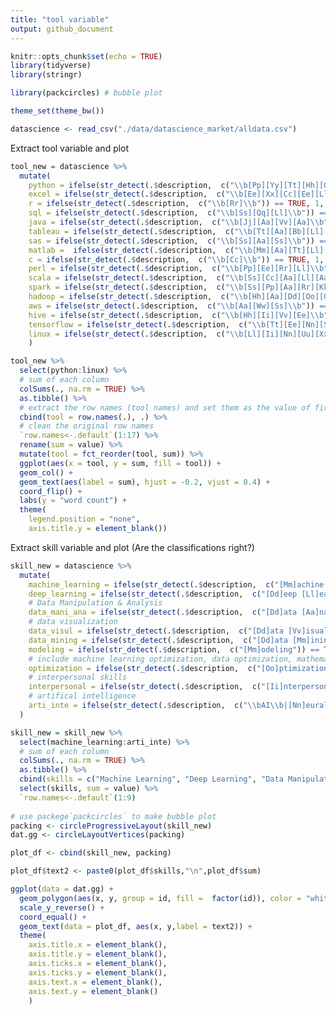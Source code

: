 ```yaml
---
title: "tool variable"
output: github_document
---
```


```r
knitr::opts_chunk$set(echo = TRUE)
library(tidyverse)
library(stringr)

library(packcircles) # bubble plot

theme_set(theme_bw())
```

```r
datascience <- read_csv("./data/datascience_market/alldata.csv")
```

Extract tool variable and plot
```r
tool_new = datascience %>% 
  mutate(
    python = ifelse(str_detect(.$description,  c("\\b[Pp][Yy][Tt][Hh][Oo][Nn]\\b")) == TRUE, 1, 0),
    excel = ifelse(str_detect(.$description,  c("\\b[Ee][Xx][Cc][Ee][Ll]\\b")) == TRUE, 1, 0),
    r = ifelse(str_detect(.$description,  c("\\b[Rr]\\b")) == TRUE, 1, 0),
    sql = ifelse(str_detect(.$description,  c("\\b[Ss][Qq][Ll]\\b")) == TRUE, 1, 0),
    java = ifelse(str_detect(.$description,  c("\\b[Jj][Aa][Vv][Aa]\\b")) == TRUE, 1, 0),
    tableau = ifelse(str_detect(.$description,  c("\\b[Tt][Aa][Bb][Ll][Ee][Aa][Uu]\\b")) == TRUE, 1, 0),
    sas = ifelse(str_detect(.$description,  c("\\b[Ss][Aa][Ss]\\b")) == TRUE, 1, 0),
    matlab =  ifelse(str_detect(.$description,  c("\\b[Mm][Aa][Tt][Ll][Aa][Bb]\\b")) == TRUE, 1, 0),
    c = ifelse(str_detect(.$description,  c("\\b[Cc]\\b")) == TRUE, 1, 0),
    perl = ifelse(str_detect(.$description,  c("\\b[Pp][Ee][Rr][Ll]\\b")) == TRUE, 1, 0), 
    scala = ifelse(str_detect(.$description,  c("\\b[Ss][Cc][Aa][Ll][Aa]\\b")) == TRUE, 1, 0), 
    spark = ifelse(str_detect(.$description,  c("\\b[Ss][Pp][Aa][Rr][Kk]\\b")) == TRUE, 1, 0), 
    hadoop = ifelse(str_detect(.$description,  c("\\b[Hh][Aa][Dd][Oo][Oo][Pp]\\b")) == TRUE, 1, 0), 
    aws = ifelse(str_detect(.$description,  c("\\b[Aa][Ww][Ss]\\b")) == TRUE, 1, 0),
    hive = ifelse(str_detect(.$description,  c("\\b[Hh][Ii][Vv][Ee]\\b")) == TRUE, 1, 0),
    tensorflow = ifelse(str_detect(.$description,  c("\\b[Tt][Ee][Nn][Ss][Oo][Rr][Ff][Ll][Oo][Ww]\\b")) == TRUE, 1, 0),
    linux = ifelse(str_detect(.$description,  c("\\b[Ll][Ii][Nn][Uu][Xx]\\b")) == TRUE, 1, 0)
    )
```

```r
tool_new %>% 
  select(python:linux) %>% 
  # sum of each column
  colSums(., na.rm = TRUE) %>% 
  as.tibble() %>% 
  # extract the row names (tool names) and set them as the value of first column
  cbind(tool = row.names(.), .) %>% 
  # clean the original row names
  `row.names<-.default`(1:17) %>% 
  rename(sum = value) %>% 
  mutate(tool = fct_reorder(tool, sum)) %>% 
  ggplot(aes(x = tool, y = sum, fill = tool)) +
  geom_col() +
  geom_text(aes(label = sum), hjust = -0.2, vjust = 0.4) +
  coord_flip() +
  labs(y = "word count") +
  theme(
    legend.position = "none",
    axis.title.y = element_blank())
```



Extract skill variable and plot (Are the classifications right?)

```r
skill_new = datascience %>%
  mutate(
    machine_learning = ifelse(str_detect(.$description,  c("[Mm]achine [Ll]earning")) == TRUE, 1, 0),
    deep_learning = ifelse(str_detect(.$description,  c("[Dd]eep [Ll]earning")) == TRUE, 1, 0),
    # Data Manipulation & Analysis
    data_mani_ana = ifelse(str_detect(.$description,  c("[Dd]ata [Aa]nalysis|[Dd]ata [Mm]anipulation|[Dd]ata [Mm]anagement|[Dd]ata [Ee]valuation|[Ss]tatistical [Aa]nalysis|[Rr]egression")) == TRUE, 1, 0),
    # data visualization
    data_visul = ifelse(str_detect(.$description,  c("[Dd]ata [Vv]isualization")) == TRUE, 1, 0),
    data_mining = ifelse(str_detect(.$description,  c("[Dd]ata [Mm]ining")) == TRUE, 1, 0),
    modeling = ifelse(str_detect(.$description,  c("[Mm]odeling")) == TRUE, 1, 0),
    # include machine learning optimization, data optimization, mathematical optimization???
    optimization = ifelse(str_detect(.$description,  c("[Oo]ptimization")) == TRUE, 1, 0),
    # interpersonal skills
    interpersonal = ifelse(str_detect(.$description,  c("[Ii]nterpersonal [Ss]kill|[Cc]ommunication|[Ll]istening [Ss]kill|[Tt]eam [Ww]orking|[Nn]egotiation|[Ee]motional [Ii]ntelligence|[Cc]onflict [Rr]esolution|[Pp]roblem [Ss]olving|[Dd]ecision [Mm]aking")) == TRUE, 1, 0),
    # artifical intelligence
    arti_inte = ifelse(str_detect(.$description,  c("\\bAI\\b|[Nn]eural [Nn]etwork")) == TRUE, 1, 0)
  )
```

```r
skill_new = skill_new %>% 
  select(machine_learning:arti_inte) %>% 
  # sum of each column
  colSums(., na.rm = TRUE) %>% 
  as.tibble() %>% 
  cbind(skills = c("Machine Learning", "Deep Learning", "Data Manipulation & Analysis", "Data Visualization", "Data Mining", "Modeling", "Optimization", "Interpersonal Skills", "Artifical Intelligence"), .$value) %>% 
  select(skills, sum = value) %>% 
  `row.names<-.default`(1:9)
  
# use packege`packcircles` to make bubble plot
packing <- circleProgressiveLayout(skill_new)
dat.gg <- circleLayoutVertices(packing)

plot_df <- cbind(skill_new, packing) 

plot_df$text2 <- paste0(plot_df$skills,"\n",plot_df$sum)

ggplot(data = dat.gg) +
  geom_polygon(aes(x, y, group = id, fill =  factor(id)), color = "white", show.legend = FALSE) +
  scale_y_reverse() +
  coord_equal() +
  geom_text(data = plot_df, aes(x, y,label = text2)) +
  theme(
    axis.title.x = element_blank(),
    axis.title.y = element_blank(),
    axis.ticks.x = element_blank(),
    axis.ticks.y = element_blank(),
    axis.text.x = element_blank(),
    axis.text.y = element_blank()
    )
```


